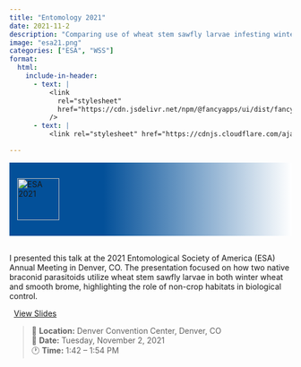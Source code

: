 ```yaml
---
title: "Entomology 2021"
date: 2021-11-2
description: "Comparing use of wheat stem sawfly larvae infesting winter wheat and smooth brome by two braconid parasitoid species in Montana"
image: "esa21.png"
categories: ["ESA", "WSS"]
format:
  html:
    include-in-header:
      - text: |
          <link
            rel="stylesheet"
            href="https://cdn.jsdelivr.net/npm/@fancyapps/ui/dist/fancybox.css"
          />
      - text: |
          <link rel="stylesheet" href="https://cdnjs.cloudflare.com/ajax/libs/font-awesome/6.5.0/css/all.min.css">

---
```

<div style="background: linear-gradient(to right, #035099 33.33%, white); padding: 1em 0; display: flex; align-items: center; justify-content: flex-start;">
  <img src="esa21_flat.png" alt="ESA 2021" style="height: 75px; margin-left: 1em;">
</div>
<br>
I presented this talk at the 2021 Entomological Society of America (ESA) Annual Meeting in Denver, CO. The presentation focused on how two native braconid parasitoids utilize wheat stem sawfly larvae in both winter wheat and smooth brome, highlighting the role of non-crop habitats in biological control.

<p style="text-align:left;">
  <a href="https://1drv.ms/p/c/af438b0dd68ebd20/ETvd4pwl0OBDl0zF4FXmhTsBZgVGmeP6_ZjlAdTAWLg6aQ?e=6tzAhk" target="_blank">
    <i class="fas fa-file-powerpoint" style="color:#d24726;margin-right:8px;"></i>View Slides
  </a> 
</p>

> 📍 **Location:** Denver Convention Center, Denver, CO  
> 📅 **Date:** Tuesday, November 2, 2021  
> 🕐 **Time:** 1:42 – 1:54 PM

